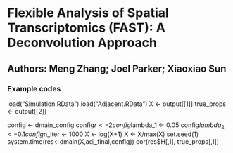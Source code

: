 # Flexible Analysis of Spatial Transcriptomics (FAST): A Deconvolution Approach
## Authors: Meng Zhang; Joel Parker; Xiaoxiao Sun

### Example codes
load("Simulation.RData")
load("Adjacent.RData")
X <- output[[1]]
true_props <-  output[[2]]


config <- dmain_config
config$r <- 2
config$lambda_1 <- 0.05
config$lambda_2 <- 0.1
config$n_iter <- 1000
X <- log(X+1)
X <- X/max(X)
set.seed(1)
system.time(res<-dmain(X,adj_final,config))
cor(res$H[,1], true_props[,1])
